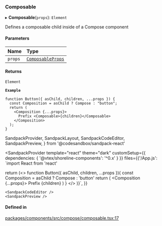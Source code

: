 ### Composable

▸ **Composable**(`props`): `Element`

Defines a composable child inside of a Compose component

#### Parameters

| Name    | Type                          |
| :------ | :---------------------------- |
| `props` | [`ComposableProps`](props.md) |

#### Returns

`Element`

**`Example`**

```tsx copy showLineNumbers filename="example.tsx"
function Button({ asChild, children, ...props }) {
  const Composition = asChild ? Compose : "button";
  return (
    <Composition {...props}>
      Prefix <Composable>{children}</Composable>
    </Composition>
  );
}
```

SandpackProvider,
SandpackLayout,
SandpackCodeEditor,
SandpackPreview,
} from '@codesandbox/sandpack-react'

<SandpackProvider
template="react"
theme="dark"
customSetup={{ dependencies: { '@vtex/shoreline-components': '^0.x' } }}
files={{'/App.js': `import React from 'react'

return (<>
function Button({ asChild, children, ...props }){
const Composition = asChild ? Compose : 'button'
return (
<Composition {...props}>
Prefix <Composable>{children}</Composable>
</Composition>
)
}
</>
)}`,
}}

>   <SandpackLayout>

    <SandpackCodeEditor />
    <SandpackPreview />

  </SandpackLayout>
</SandpackProvider>

#### Defined in

[packages/components/src/compose/composable.tsx:17](https://github.com/vtex/shoreline/blob/0b6f8d7fa/packages/components/src/compose/composable.tsx#L17)
